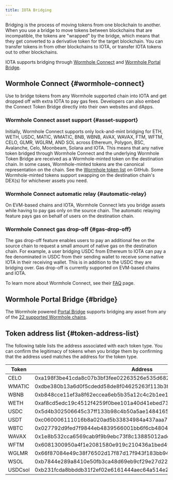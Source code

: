 ```yaml
---
title: IOTA Bridging
---
```


Bridging is the process of moving tokens from one blockchain to another. When you use a bridge to move tokens between blockchains that are incompatible, the tokens are "wrapped" by the bridge, which means that they get converted to a derivative token for the target blockchain. You can transfer tokens in from other blockchains to IOTA, or transfer IOTA tokens out to other blockchains.

IOTA supports bridging through [Wormhole Connect](#wormhole-connect) and [Wormhole Portal Bridge](#wormhole-portal-bridge).

## Wormhole Connect {#wormhole-connect}

Use to bridge tokens from any Wormhole supported chain into IOTA and get dropped off with extra IOTA to pay gas fees. Developers can also embed the Connect Token Bridge directly into their own websites and dApps.

### Wormhole Connect asset support {#asset-support}

Initially, Wormhole Connect supports only lock-and-mint bridging for ETH, WETH, USDC, MATIC, WMATIC, BNB, WBNB, AVAX, WAVAX, FTM, WFTM, CELO, GLMR, WGLRM, AND SOL across Ethereum, Polygon, BSC, Avalanche, Celo, Moonbeam, Solana and IOTA. This means that any native token bridged through Wormhole Connect and the underlying Wormhole Token Bridge are received as a Wormhole-minted token on the destination chain. In some cases, Wormhole-minted tokens are the canonical representation on the chain. See the [Wormhole token list](https://github.com/wormhole-foundation/wormhole-token-list) on GitHub. Some Wormhole-minted tokens support swapping on the destination chain's DEX(s) for whichever assets you need.

### Wormhole Connect automatic relay {#automatic-relay}

On EVM-based chains and IOTA, Wormhole Connect lets you bridge assets while having to pay gas only on the source chain. The automatic relaying feature pays gas on behalf of users on the destination chain.

### Wormhole Connect gas drop-off {#gas-drop-off}

The gas drop-off feature enables users to pay an additional fee on the source chain to request a small amount of native gas on the destination chain. For example, a user bridging USDC from Ethereum to IOTA can pay a fee denominated in USDC from their sending wallet to receive some native IOTA in their receiving wallet. This is in addition to the USDC they are bridging over. Gas drop-off is currently supported on EVM-based chains and IOTA.

To learn more about Wormhole Connect, see their [FAQ](https://docs.wormhole.com/wormhole/faqs) page.

## Wormhole Portal Bridge {#bridge}

The Wormhole powered [Portal Bridge](https://www.portalbridge.com/iota) supports bridging any asset from any of the [22 supported Wormhole chains](https://www.wormhole.com/network).

## Token address list {#token-address-list}

The following table lists the address associated with each token type. You can confirm the legitimacy of tokens when you bridge them by confirming that the address used matches the address for the token type.

| Token   | Address                                                            |
| ------- | ------------------------------------------------------------------ |
| CELO    | 0xa198f3be41cda8c07b3bf3fee02263526e535d682499806979a111e88a5a8d0f |
| WMATIC  | 0xdbe380b13a6d0f5cdedd58de8f04625263f113b3f9db32b3e1983f49e2841676 |
| WBNB    | 0xb848cce11ef3a8f62eccea6eb5b35a12c4c2b1ee1af7755d02d7bd6218e8226f |
| WETH    | 0xaf8cd5edc19c4512f4259f0bee101a40d41ebed738ade5874359610ef8eeced5 |
| USDC    | 0x5d4b302506645c37ff133b98c4b50a5ae14841659738d6d733d59d0d217a93bf |
| USDT    | 0xc060006111016b8a020ad5b33834984a437aaa7d3c74c18e09a95d48aceab08c |
| WBTC    | 0x027792d9fed7f9844eb4839566001bb6f6cb4804f66aa2da6fe1ee242d896881 |
| WAVAX   | 0x1e8b532cca6569cab9f9b9ebc73f8c13885012ade714729aa3b450e0339ac766 |
| WFTM    | 0x6081300950a4f1e2081580e919c210436a1bed49080502834950d31ee55a2396 |
| WGLMR   | 0x66f87084e49c38f76502d17f87d17f943f183bb94117561eb573e075fdc5ff75 |
| WSOL    | 0xb7844e289a8410e50fb3ca48d69eb9cf29e27d223ef90353fe1bd8e27ff8f3f8 |
| USDCsol | 0xb231fcda8bbddb31f2ef02e6161444aec64a514e2c89279584ac9806ce9cf037 |
